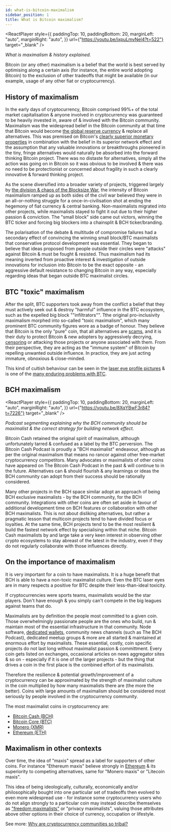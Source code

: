 ```yaml
---
id: what-is-bitcoin-maximalism
sidebar_position: 1
title: What is Bitcoin maximalism?
---
```



<ReactPlayer
  style={{
    paddingTop: 10,
    paddingBottom: 20,
    marginLeft: "auto",
    marginRight: "auto",
  }}
  url={"https://youtu.be/ixpuLmvNel4?t=522"}
  target="_blank"
/>

_What is maximalism & history explained._

Bitcoin (or any other) maximalism is a belief that the world is best served by optimising along a certain axis (for instance, the entire world adopting Bitcoin) to the exclusion of other tradeoffs that might be available (in our example, usage of any other fiat or cryptocurrency).

## History of maximalism

In the early days of cryptocurrency, Bitcoin comprised 99%+ of the total market capitalisation & anyone involved in cryptocurrency was guaranteed to be heavily invested in, aware of & involved with the Bitcoin community. Maximalism was the widespread belief in the Bitcoin community at that time that Bitcoin would become [the global reserve currency](/faqs/Global-Reserve-Currency/what-do-you-mean-global-reserve-currency) & replace all alternatives. This was premised on Bitcoin's [clearly superior monetary properties](/start#episode-1-of-10-money) in combination with the belief in its superior network effect and the assumption that any valuable innovations or breakthroughs pioneered in the tiny, fringe alternatives would naturally be absorbed into the forward thinking Bitcoin project. There was no distaste for alternatives, simply all the action was going on in Bitcoin so it was obvious to be involved & there was no need to be protectionist or concerned about fragility in such a clearly innovative & forward thinking project.

As the scene diversified into a broader variety of projects, triggered largely by [the division & chaos of the Blocksize War](/start#episode-8-of-10-bitcoin-cash), the intensity of Bitcoin maximalism ramped up as both sides of the civil war believed they were in an all-or-nothing struggle for a once-in-civilisation shot at ending the hegemony of fiat currency & central banking. Non-maximalists migrated into other projects, while maximalists stayed to fight it out due to their higher passion & conviction. The "small block" side came out victors, winning the BTC ticker and forcing big blockers into a chainsplit & BCH ticker/branding.

The polarisation of the debate & multitude of compromise failures had a secondary effect of convincing the winning small block/BTC maximalists that conservative protocol development was essential. They began to believe that ideas proposed from people outside their circles were "attacks" against Bitcoin & must be fought & resisted. Thus maximalism had its meaning inverted from proactive interest & investigation of outside innovations for inclusion into Bitcoin to be the exact opposite - an aggressive default resistance to changing Bitcoin in any way, especially regarding ideas that began outside BTC maximalist circles.

## BTC "toxic" maximalism

After the split, BTC supporters took away from the conflict a belief that they must actively seek out & destroy "harmful" influence in the BTC ecosystem, such as the expelled big block ""infiltrators"". Tthe original pro-inclusivity maximalism morphed into so-called "toxic maximalism", which many prominent BTC community figures wore as a badge of honour. They believe that Bitcoin is the only "pure" coin, that all alternatives are [scams](/start#episode-7-of-10-adoption-mania-and-scams), and it is their duty to protect Bitcoin & new adopters by aggressively decrying, [censoring](/faqs/BCH-vs-BTC/why-is-there-so-much-censorship-in-btc) or attacking those projects or anyone associated with them. From their perspective, they are acting as the "immune system" of Bitcoin by repelling unwanted outside influence. In practice, they are just acting immature, obnoxious & close-minded.

This kind of cultish behaviour can be seen in the [laser eye profile pictures](/faqs/Culture/whats-with-the-green-sunglasses) & is one of the [many enduring problems with BTC](/faqs/BCH-vs-BTC/whats-wrong-with-bitcoin-btc).

## BCH maximalism

<ReactPlayer
  style={{
    paddingTop: 10,
    paddingBottom: 20,
    marginLeft: "auto",
    marginRight: "auto",
  }}
  url={"https://youtu.be/8XqYBwF3r84?t=7226"}
  target="_blank"
/>

_Podcast segmenting explaining why the BCH community should be maximalist & the correct
strategy for building network effect._

Bitcoin Cash retained the original spirit of maximalism, although unfortunately tarred & confused as a label by the BTC perversion. The Bitcoin Cash Podcast is proudly a "BCH maximalist" endeavour, although as per the original maximalism that means no rancor against other free-market cryptocurrency competitors. Many advocates or maximalists of other coins have appeared on The Bitcoin Cash Podcast in the past & will continue to in the future. Alternatives can & should flourish & any learnings or ideas the BCH community can adopt from their success should be rationally considered.

Many other projects in the BCH space similar adopt an approach of being BCH exclusive maximalists - by the BCH community, for the BCH community. Integrations with other coins are often set aside in favour of additional development time on BCH features or collaboration with other BCH maximalists. This is not about disliking alternatives, but rather a pragmatic lesson that multicoin projects tend to have divided focus or loyalties. At the same time, BCH projects tend to be the most resilient & build the fastest network effect by specialising within that niche. Bitcoin Cash maximalists by and large take a very keen interest in observing other crypto ecosystems to stay abreast of the latest in the industry, even if they do not regularly collaborate with those influences directly.

## On the importance of maximalism

It is very important for a coin to have maximalists. It is a huge benefit that BCH is able to have a non-toxic maximalist culture. Even the BTC laser eyes are in many respects a positive for BTC despite their less-than-ideal toxicity.

If cryptocurrencies were sports teams, maximalists would be the star players. Don't have enough & you simply can't compete in the big leagues against teams that do.

Maximalists are by definition the people most committed to a given coin. Those overwhelmingly passionate people are the ones who build, run & maintain most of the essential infrastructure in that community. Node software, [dedicated wallets](/faqs/BCH/what-are-good-bch-wallets), community news channels (such as The BCH Podcast), dedicated meetup groups & more are all started & maintained at enormous effort by maximalists. These essential, costly, coin specific projects do not last long without maximalist passion & committment. Every coin gets listed on exchanges, occasional articles on news aggregator sites & so on - especially if it is one of the larger projects - but the thing that drives a coin in the first place is the combined effort of its maximalists.

Therefore the resilience & potential growth/improvement of a cryptocurrency can be approximated by the strength of maximalist culture in the coin multiplied by how many maximalists there are (the more the better). Coins with large amounts of maximalism should be considered most seriously by people involved in the cryptocurrency community.

The most maximalist coins in cryptocurrency are:

- [Bitcoin Cash (BCH)](/faqs/BCH/why-bitcoin-cash)
- [Bitcoin Core (BTC)](/faqs/BCH-vs-BTC/whats-wrong-with-bitcoin-btc)
- [Monero (XMR)](/faqs/Cryptocurrency/what-about-monero-xmr)
- [Ethereum (ETH)](/faqs/Cryptocurrency/what-about-ethereum-eth)

## Maximalism in other contexts

Over time, the idea of "maxis" spread as a label for supporters of other coins. For instance "Ethereum maxis" believe strongly in [Ethereum](/faqs/Cryptocurrency/what-about-ethereum-eth) & its superiority to competing alternatives, same for "Monero maxis" or "Litecoin maxis".

This idea of being ideologically, culturally, economically and/or philosophically bought into one particular set of tradeoffs then evolved to even more widespread use - for instance some cryptocurrency users who do not align strongly to a particular coin may instead describe themselves as ["freedom maximalists"](https://sethforprivacy.com/posts/why-i-focus-on-bitcoin/) or "privacy maximalists", valuing those attributes above other options in their choice of currency, occupation or lifestyle.

See more: [Why are cryptocurrency communities so tribal?](/faqs/Cryptocurrency/why-are-cryptocurrencies-tribal)
